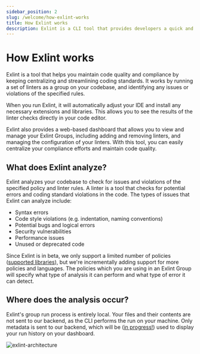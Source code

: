 ```yaml
---
sidebar_position: 2
slug: /welcome/how-exlint-works
title: How Exlint works
description: Exlint is a CLI tool that provides developers a quick and efficient application of multiple coding rule policies in multiple projects
---
```



# How Exlint works

Exlint is a tool that helps you maintain code quality and compliance by keeping centralizing and streamlining coding standards.
It works by running a set of linters as a group on your codebase, and identifying any issues or violations of the specified rules.

When you run Exlint, it will automatically adjust your IDE and install any necessary extensions and libraries. This allows you to see the results of the linter checks directly in your code editor.

Exlint also provides a web-based dashboard that allows you to view and manage your Exlint Groups, including adding and removing linters, and managing the configuration of your linters.
With this tool, you can easily centralize your compliance efforts and maintain code quality.

## What does Exlint analyze?

Exlint analyzes your codebase to check for issues and violations of the specified policy and linter rules.
A linter is a tool that checks for potential errors and coding standard violations in the code.
The types of issues that Exlint can analyze include:

-   Syntax errors
-   Code style violations (e.g. indentation, naming conventions)
-   Potential bugs and logical errors
-   Security vulnerabilities
-   Performance issues
-   Unused or deprecated code

Since Exlint is in beta, we only support a limited number of policies ([supported libraries](/supported-libraries)), but we're incrementally adding support for more policies and languages.
The policies which you are using in an Exlint Group will specify what type of analysis it can perform and what type of error it can detect.

## Where does the analysis occur?

Exlint's group run process is entirely local. Your files and their contents are not sent to our backend, as the CLI performs the run on your machine.
Only metadata is sent to our backend, which will be ([in progress!](https://github.com/orgs/Exlint/projects/3)) used to display your run history on your dashboard.

<div style={{ display: 'flex', justifyContent: 'center', alignItems: 'center' }}>
	<img
		src="/images/exlint-architecture.png"
		alt="exlint-architecture"
		className={styles.image}
		style={{ maxWidth: '700px' }}
	/>
</div>
